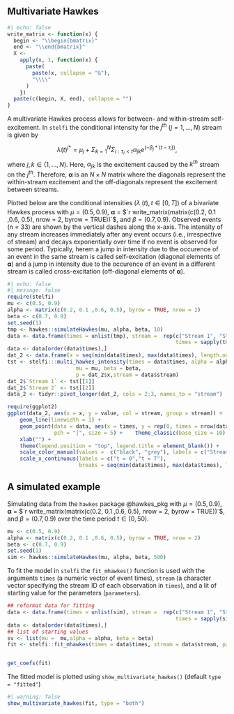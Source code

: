 ## Multivariate Hawkes

```r
#| echo: false
write_matrix <- function(x) {
  begin <- "\\begin{bmatrix}"
  end <- "\\end{bmatrix}"
  X <-
    apply(x, 1, function(x) {
      paste(
        paste(x, collapse = "&"),
        "\\\\"
      )
    })
  paste(c(begin, X, end), collapse = "")
}
```

A multivariate Hawkes process allows for between- and within-stream self-excitement. In `stelfi` the conditional intensity for the $j^{th}$ ($j = 1, ..., N$) stream is given by

 $$\lambda(t)^{j*} = \mu_j + \Sigma_{k = 1}^N\Sigma_{i:\tau_i<t} \alpha_{jk} e^{(-\beta_j * (t-\tau_i))},$$ 
where $j, k  \in (1, ..., N)$. Here, $\alpha_{jk}$ is the excitement caused by the $k^{th}$ stream on the $j^{th}$. Therefore, $\boldsymbol{\alpha}$ is an $N \times N$ matrix where the diagonals represent the within-stream excitement and the off-diagonals represent the excitement between streams.

Plotted below are the conditional intensities ($\lambda_{.}(t), t \in [0,T]$) of a bivariate Hawkes process with $\mu = (0.5, 0.9)$, $\boldsymbol{\alpha}$ = $`r write_matrix(matrix(c(0.2, 0.1 ,0.6, 0.5), nrow = 2, byrow = TRUE))`$, and $\beta = (0.7, 0.9)$. Observed events (n = 33) are shown by the vertical dashes along the x-axis.  The intensity of any stream increases immediately after any event occurs (i.e., irrespective of stream) and decays exponentially over time if no event is observed for some period. Typically, herem a jump in intensity due to the occurence of an event in the same stream is called self-excitation (diagonal elements of $\boldsymbol{\alpha}$)  and a jump in intensity due to the occurence of an event in a different stream is called cross-excitation (off-diagonal elements of $\boldsymbol{\alpha}$).


```r
#| echo: false
#| message: false
require(stelfi)
mu <- c(0.5, 0.9)
alpha <- matrix(c(0.2, 0.1 ,0.6, 0.5), byrow = TRUE, nrow = 2)
beta <- c(0.7, 0.9)
set.seed(1)
tmp <- hawkes::simulateHawkes(mu, alpha, beta, 10)
data <- data.frame(times = unlist(tmp), stream =  rep(c("Stream 1", "Stream 2"),
                                                      times = sapply(tmp, length)))
data <- data[order(data$times),]
dat_2 <- data.frame(x = seq(min(data$times), max(data$times), length.out = 500))
tst <- stelfi:::multi_hawkes_intensity(times = data$times, alpha = alpha,
                      mu = mu, beta = beta,
                      p = dat_2$x,stream = data$stream)
dat_2$`Stream 1` <- tst[[1]]
dat_2$`Stream 2` <- tst[[2]]
data_2 <- tidyr::pivot_longer(dat_2, cols = 2:3, names_to = "stream")

require(ggplot2)
ggplot(data_2, aes(x = x, y = value, col = stream, group = stream)) +
    geom_line(linewidth = 1) +
    geom_point(data = data, aes(x = times, y = rep(0, times = nrow(data)), col = stream, group = stream),
               pch = "|", size = 5) +    theme_classic(base_size = 10) + ylab(expression(lambda[.]~"(t)")) +
    xlab("") +
    theme(legend.position = "top", legend.title = element_blank()) +
    scale_color_manual(values =  c("black", "grey"), labels = c("Stream 1", "Stream 2")) +
    scale_x_continuous(labels = c("t = 0","t = T"),
                       breaks = seq(min(data$times), max(data$times), length.out = 2)) 
```

## A simulated example

Simulating data from the `hawkes` package @hawkes_pkg with  $\mu = (0.5, 0.9)$, $\boldsymbol{\alpha}$ = $`r write_matrix(matrix(c(0.2, 0.1 ,0.6, 0.5), nrow = 2, byrow = TRUE))`$, and $\beta = (0.7, 0.9)$ over the time period $t\in [0,50)$.

```r
mu <- c(0.5, 0.9)
alpha <- matrix(c(0.2, 0.1 ,0.6, 0.5), byrow = TRUE, nrow = 2)
beta <- c(0.7, 0.9)
set.seed(1)
sim <- hawkes::simulateHawkes(mu, alpha, beta, 500)
```

To fit the model in `stelfi` the `fit_mhawkes()` function is used with the arguments `times` (a numeric vector of event times), `stream` (a character vector specifying the stream ID of each observation in `times`), and a lit of starting value for the parameters (`parameters`).


```r
## reformat data for fitting
data <- data.frame(times = unlist(sim), stream =  rep(c("Stream 1", "Stream 2"),
                                                      times = sapply(sim, length)))
data <- data[order(data$times),]
## list of starting values
sv <- list(mu =  mu,alpha = alpha, beta = beta)
fit <- stelfi::fit_mhawkes(times = data$times, stream = data$stream, parameters = sv)


get_coefs(fit)
```

The fitted model is plotted using `show_multivariate_hawkes()` (default `type = "fitted"`)

```r
#| warning: false
show_multivariate_hawkes(fit, type = "both")
```
